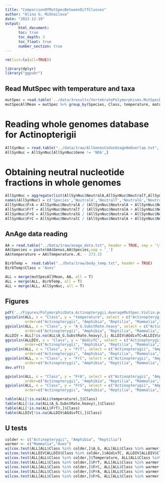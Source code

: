 ```yaml
---
title: "ComparisonOfMutSpecBetweenDiffClasses"
author: "Alina G. Mikhailova"
date: "2022-12-19"
output:
      html_document:
      toc: true
      toc_depth: 3
      toc_float: true
      number_section: true
---
```

```r
rm(list=ls(all=TRUE))

library(dplyr)
library("ggpubr")
```

## Read MutSpec with temperature and taxa
```r
mutSpec = read.table('../data/3results/VertebratePolymorphisms.MutSpecData.txt', header=T)
mutSpecAllMean = mutSpec %>% group_by(Species, Class, temperature, matur_tm); mutSpecAllMean = mutSpecAllMean %>% summarise(A_C.SubstRate.heavy=mean(A_C.SubstRate.heavy), A_G.SubstRate.heavy=mean(A_G.SubstRate.heavy), A_T.SubstRate.heavy=mean(A_T.SubstRate.heavy), C_A.SubstRate.heavy=mean(C_A.SubstRate.heavy), C_G.SubstRate.heavy=mean(C_G.SubstRate.heavy), C_T.SubstRate.heavy=mean(C_T.SubstRate.heavy), G_A.SubstRate.heavy=mean(G_A.SubstRate.heavy), G_C.SubstRate.heavy=mean(G_C.SubstRate.heavy), G_T.SubstRate.heavy=mean(G_T.SubstRate.heavy), T_A.SubstRate.heavy=mean(T_A.SubstRate.heavy), T_C.SubstRate.heavy=mean(T_C.SubstRate.heavy), T_G.SubstRate.heavy=mean(T_G.SubstRate.heavy))
```

# Reading whole genomes database for Actinopterigii 

```r
AllSynNuc = read.table("../data/1raw/AllGenesCodonUsageNoOverlap.txt", header = TRUE, sep = '\t')
AllSynNuc = AllSynNuc[AllSynNuc$Gene != 'ND6',]
```

# Obtaining neutral nucleotide fractions in whole genomes
```r
AllSynNuc = aggregate(list(AllSynNuc$NeutralA,AllSynNuc$NeutralT,AllSynNuc$NeutralG,AllSynNuc$NeutralC), by = list(AllSynNuc$Species), FUN = sum)
names(AllSynNuc) = c('Species','NeutralA','NeutralT','NeutralG','NeutralC')
AllSynNuc$FrA = AllSynNuc$NeutralA / (AllSynNuc$NeutralA + AllSynNuc$NeutralT + AllSynNuc$NeutralG + AllSynNuc$NeutralC)
AllSynNuc$FrT = AllSynNuc$NeutralT / (AllSynNuc$NeutralA + AllSynNuc$NeutralT + AllSynNuc$NeutralG + AllSynNuc$NeutralC) 
AllSynNuc$FrG = AllSynNuc$NeutralG / (AllSynNuc$NeutralA + AllSynNuc$NeutralT + AllSynNuc$NeutralG + AllSynNuc$NeutralC) 
AllSynNuc$FrC = AllSynNuc$NeutralC / (AllSynNuc$NeutralA + AllSynNuc$NeutralT + AllSynNuc$NeutralG + AllSynNuc$NeutralC) 
```

## AnAge data reading
```r
AA = read.table("../Data/1raw/anage_data.txt", header = TRUE, sep = '\t')
AA$Species = paste(AA$Genus,AA$Species,sep = '_')
AA$temperature = AA$Temperature..K. - 273.15

BirbTemp =  read.table("../Data/1raw/body_temp.txt", header = TRUE)
BirbTemp$Class = "Aves"

ALL = merge(mutSpecAllMean, AA, all = T)
ALL = merge(ALL, BirbTemp, all = T)
ALL = merge(ALL, AllSynNuc, all = T)

```

## Figures
```r
pdf('../Figures/PolymorphicData.Actinopterygii.AverageMutSpec.Violin.pdf', width = 10, height = 5.3)
ggviolin(ALL, x = "Class", y = "temperature", select = c("Actinopterygii", "Amphibia", "Reptilia", "Mammalia","Aves"), ylab = "Body temperature, ?C",
         order=c("Actinopterygii", "Amphibia", "Reptilia", "Mammalia","Aves"), add = "boxplot", fill="Class", palette=c("#6760db", "#7849bf", "#9145c4", "#c73a69", "#c2464c"))
ggviolin(ALL, x = "Class", y = "A_G.SubstRate.heavy", select = c("Actinopterygii", "Amphibia", "Reptilia", "Mammalia","Aves"), ylab = "AH>GH",
         order=c("Actinopterygii", "Amphibia", "Reptilia", "Mammalia","Aves"), add = "boxplot", fill="Class", palette=c("#6760db", "#7849bf", "#9145c4", "#c73a69", "#c2464c"), yscale = "log2")
ALLDIV = ALL[!is.na(ALL$A_G.SubstRate.heavy),]; ALLDIV$AGdivTC=ALLDIV$A_G.SubstRate.heavy/ALLDIV$T_C.SubstRate.heavy; ALLDIV[ALLDIV$AGdivTC == "Inf" | ALLDIV$AGdivTC == "NaN" | ALLDIV$AGdivTC == 0,]$AGdivTC  = NA; ALLDIV$AGdivTC = log2(ALLDIV$AGdivTC)
ggviolin(ALLDIV, x = "Class", y = "AGdivTC", select = c("Actinopterygii", "Amphibia", "Reptilia", "Mammalia","Aves"), ylab = "AH>GH div TH>CH",
         order=c("Actinopterygii", "Amphibia", "Reptilia", "Mammalia","Aves"), add = "boxplot", fill="Class", palette=c("#6760db", "#7849bf", "#9145c4", "#c73a69", "#c2464c"), yscale = "log2")
ggviolin(ALL, x = "Class", y = "FrT", select = c("Actinopterygii", "Amphibia", "Reptilia", "Mammalia","Aves"), ylab = "FrA",
         order=c("Actinopterygii", "Amphibia", "Reptilia", "Mammalia","Aves"), add = "boxplot", fill="Class", palette=c("#6760db", "#7849bf", "#9145c4", "#c73a69", "#c2464c"))
ggviolin(ALL, x = "Class", y = "FrC", select = c("Actinopterygii", "Amphibia", "Reptilia", "Mammalia","Aves"), ylab = "FrG",
         order=c("Actinopterygii", "Amphibia", "Reptilia", "Mammalia","Aves"), add = "boxplot", fill="Class", palette=c("#6760db", "#7849bf", "#9145c4", "#c73a69", "#c2464c"))
dev.off()

ggviolin(ALL, x = "Class", y = "FrA", select = c("Actinopterygii", "Amphibia", "Reptilia", "Mammalia","Aves"), ylab = "FrT",
         order=c("Actinopterygii", "Amphibia", "Reptilia", "Mammalia","Aves"), add = "boxplot", fill="Class", palette=c("#6760db", "#7849bf", "#9145c4", "#c73a69", "#c2464c"))
ggviolin(ALL, x = "Class", y = "FrG", select = c("Actinopterygii", "Amphibia", "Reptilia", "Mammalia","Aves"), ylab = "FrC",
         order=c("Actinopterygii", "Amphibia", "Reptilia", "Mammalia","Aves"), add = "boxplot", fill="Class", palette=c("#6760db", "#7849bf", "#9145c4", "#c73a69", "#c2464c"))

table(ALL[!is.na(ALL$temperature),]$Class)
table(ALL[!is.na(ALL$A_G.SubstRate.heavy),]$Class)
table(ALL[!is.na(ALL$FrT),]$Class)
table(ALLDIV[!is.na(ALLDIV$AGdivTC),]$Class)
```

## U tests
```r
colder <- c("Actinopterygii", "Amphibia", "Reptilia")
warmer <- c("Mammalia","Aves")
wilcox.test(ALL[ALL$Class %in% colder,]$A_G, ALL[ALL$Class %in% warmer,]$A_G.SubstRate.heavy, paired=F) 
wilcox.test(ALLDIV[ALLDIV$Class %in% colder,]$AGdivTC, ALLDIV[ALLDIV$Class %in% warmer,]$AGdivTC, paired=F)
wilcox.test(ALL[ALL$Class %in% colder,]$Temperature, ALL[ALL$Class %in% warmer,]$Temperature, paired=F) 
wilcox.test(ALL[ALL$Class %in% colder,]$FrT, ALL[ALL$Class %in% warmer,]$Temperature, paired=F) 
wilcox.test(ALL[ALL$Class %in% colder,]$FrC, ALL[ALL$Class %in% warmer,]$Temperature, paired=F) 
wilcox.test(ALL[ALL$Class %in% colder,]$FrA, ALL[ALL$Class %in% warmer,]$Temperature, paired=F) 
wilcox.test(ALL[ALL$Class %in% colder,]$FrG, ALL[ALL$Class %in% warmer,]$Temperature, paired=F) 

```